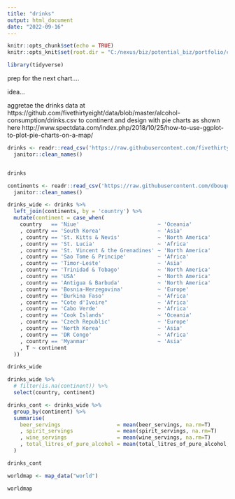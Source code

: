 ```yaml
---
title: "drinks"
output: html_document
date: "2022-09-16"
---
```


```r

knitr::opts_chunk$set(echo = TRUE)
knitr::opts_knit$set(root.dir = "C:/nexus/biz/potential_biz/portfolio/charts/charts")

library(tidyverse)

```


prep for the next chart....

idea...

aggretae the drinks data at
https://github.com/fivethirtyeight/data/blob/master/alcohol-consumption/drinks.csv
to continent and design with pie charts as shown here
http://www.spectdata.com/index.php/2018/10/25/how-to-use-ggplot-to-plot-pie-charts-on-a-map/


```r


drinks <- readr::read_csv('https://raw.githubusercontent.com/fivethirtyeight/data/master/alcohol-consumption/drinks.csv') %>% 
  janitor::clean_names()



```

```r

drinks

```


```r

continents <- readr::read_csv('https://raw.githubusercontent.com/dbouquin/IS_608/master/NanosatDB_munging/Countries-Continents.csv') %>% 
  janitor::clean_names()

```

```r

drinks_wide <- drinks %>% 
  left_join(continents, by = 'country') %>% 
  mutate(continent = case_when(
    country   == 'Niue'                         ~ 'Oceania'
    , country == 'South Korea'                  ~ 'Asia'
    , country == 'St. Kitts & Nevis'            ~ 'North America'
    , country == 'St. Lucia'                    ~ 'Africa'
    , country == 'St. Vincent & the Grenadines' ~ 'North America'
    , country == 'Sao Tome & Principe'          ~ 'Africa'
    , country == 'Timor-Leste'                  ~ 'Asia'
    , country == 'Trinidad & Tobago'            ~ 'North America'
    , country == 'USA'                          ~ 'North America'
    , country == 'Antigua & Barbuda'            ~ 'North America'
    , country == 'Bosnia-Herzegovina'           ~ 'Europe'
    , country == 'Burkina Faso'                 ~ 'Africa'
    , country == "Cote d'Ivoire"                ~ 'Africa'
    , country == 'Cabo Verde'                   ~ 'Africa'
    , country == 'Cook Islands'                 ~ 'Oceania'
    , country == 'Czech Republic'               ~ 'Europe'
    , country == 'North Korea'                  ~ 'Asia'
    , country == 'DR Congo'                     ~ 'Africa'
    , country == 'Myanmar'                      ~ 'Asia'
    , T ~ continent
  ))

drinks_wide

```


```r

drinks_wide %>% 
  # filter(is.na(continent)) %>% 
  select(country, continent)

```


```r

drinks_cont <- drinks_wide %>% 
  group_by(continent) %>% 
  summarise(
    beer_servings                  = mean(beer_servings, na.rm=T)
    , spirit_servings              = mean(spirit_servings, na.rm=T)
    , wine_servings                = mean(wine_servings, na.rm=T)
    , total_litres_of_pure_alcohol = mean(total_litres_of_pure_alcohol, na.rm=T)
  )

drinks_cont

```






```r

worldmap <- map_data("world")

worldmap

```


















